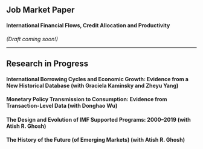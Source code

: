 ## Job Market Paper

#### International Financial Flows, Credit Allocation and Productivity
*(Draft coming soon!)*

---

## Research in Progress

#### International Borrowing Cycles and Economic Growth: Evidence from a New Historical Database (with Graciela Kaminsky and Zheyu Yang)

#### Monetary Policy Transmission to Consumption: Evidence from Transaction-Level Data (with Donghao Wu)

#### The Design and Evolution of IMF Supported Programs: 2000–2019 (with Atish R. Ghosh)

#### The History of the Future (of Emerging Markets) (with Atish R. Ghosh)
